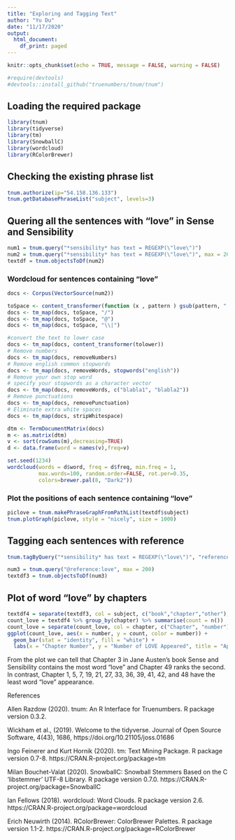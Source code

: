 ```yaml
---
title: "Exploring and Tagging Text"
author: "Yu Du"
date: "11/17/2020"
output:
  html_document:
    df_print: paged
---
```


```r
knitr::opts_chunk$set(echo = TRUE, message = FALSE, warning = FALSE)
```

```r
#require(devtools)
#devtools::install_github("truenumbers/tnum/tnum")
```

## Loading the required package

```r
library(tnum)
library(tidyverse)
library(tm)
library(SnowballC)
library(wordcloud)
library(RColorBrewer)
```

## Checking the existing phrase list

```r
tnum.authorize(ip="54.158.136.133")
tnum.getDatabasePhraseList("subject", levels=3)
```

## Quering all the sentences with "love" in Sense and Sensibility

```r
num1 = tnum.query("*sensibility* has text = REGEXP(\"love\")")
num2 = tnum.query("*sensibility* has text = REGEXP(\"love\")", max = 200)
textdf = tnum.objectsToDf(num2)
```

### Wordcloud for sentences containing "love"

```r
docs <- Corpus(VectorSource(num2))
```

```r
toSpace <- content_transformer(function (x , pattern ) gsub(pattern, " ", x))
docs <- tm_map(docs, toSpace, "/")
docs <- tm_map(docs, toSpace, "@")
docs <- tm_map(docs, toSpace, "\\|")
```

```r
#convert the text to lower case
docs <- tm_map(docs, content_transformer(tolower))
# Remove numbers
docs <- tm_map(docs, removeNumbers)
# Remove english common stopwords
docs <- tm_map(docs, removeWords, stopwords("english"))
# Remove your own stop word
# specify your stopwords as a character vector
docs <- tm_map(docs, removeWords, c("blabla1", "blabla2")) 
# Remove punctuations
docs <- tm_map(docs, removePunctuation)
# Eliminate extra white spaces
docs <- tm_map(docs, stripWhitespace)
```

```r
dtm <- TermDocumentMatrix(docs)
m <- as.matrix(dtm)
v <- sort(rowSums(m),decreasing=TRUE)
d <- data.frame(word = names(v),freq=v)
```

```r
set.seed(1234)
wordcloud(words = d$word, freq = d$freq, min.freq = 1,
          max.words=100, random.order=FALSE, rot.per=0.35, 
          colors=brewer.pal(8, "Dark2"))
```

### Plot the positions of each sentence containing "love"

```r
piclove = tnum.makePhraseGraphFromPathList(textdf$subject)
tnum.plotGraph(piclove, style = "nicely", size = 1000)
```

## Tagging each sentences with reference

```r
tnum.tagByQuery("*sensibility* has text = REGEXP(\"love\")", "reference:love")
```

```r
num3 = tnum.query("@reference:love", max = 200)
textdf3 = tnum.objectsToDf(num3)
```

## Plot of word "love" by chapters

```r
textdf4 = separate(textdf3, col = subject, c("book","chapter","other"), sep = "/", remove = FALSE)
count_love = textdf4 %>% group_by(chapter) %>% summarise(count = n())
count_love = separate(count_love, col = chapter, c("Chapter", "number"), sep = "-", remove = FALSE)
ggplot(count_love, aes(x = number, y = count, color = number)) +
  geom_bar(stat = "identity", fill = "white") +
  labs(x = "Chapter Number", y = "Number of LOVE Appeared", title = "Appearance of LOVE in each Chapter")
```

From the plot we can tell that Chapter 3 in Jane Austen's book Sense and Sensibility contains the most word "love" and Chapter 49 ranks the second. In contrast, Chapter 1, 5, 7, 19, 21, 27, 33, 36, 39, 41, 42, and 48 have the least word "love" appearance. 



References
 
Allen Razdow (2020). tnum: An R Interface for Truenumbers. R package version 0.3.2.

Wickham et al., (2019). Welcome to the tidyverse. Journal of Open Source Software, 4(43), 1686,
  https://doi.org/10.21105/joss.01686
  
Ingo Feinerer and Kurt Hornik (2020). tm: Text Mining Package. R package version 0.7-8.
  https://CRAN.R-project.org/package=tm  
  
Milan Bouchet-Valat (2020). SnowballC: Snowball Stemmers Based on the C 'libstemmer' UTF-8 Library.
  R package version 0.7.0. https://CRAN.R-project.org/package=SnowballC  
  
Ian Fellows (2018). wordcloud: Word Clouds. R package version 2.6.
  https://CRAN.R-project.org/package=wordcloud

Erich Neuwirth (2014). RColorBrewer: ColorBrewer Palettes. R package version 1.1-2.
  https://CRAN.R-project.org/package=RColorBrewer
  
  